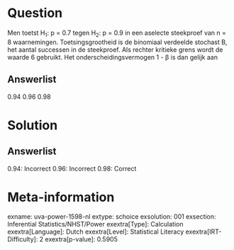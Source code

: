 Question
========

Men toetst H~1~: p = 0.7 tegen H~2~: p = 0.9 in een aselecte steekproef
van n = 8 waarnemingen. Toetsingsgrootheid is de binomiaal verdeelde
stochast B, het aantal successen in de steekproef. Als rechter kritieke
grens wordt de waarde 6 gebruikt. Het onderscheidingsvermogen 1 - β is
dan gelijk aan

Answerlist
----------

0.94
0.96
0.98

Solution
========

Answerlist
----------

0.94: Incorrect
0.96: Incorrect
0.98: Correct

Meta-information
================
exname: uva-power-1598-nl
extype: schoice
exsolution: 001
exsection: Inferential Statistics/NHST/Power
exextra[Type]: Calculation
exextra[Language]: Dutch
exextra[Level]: Statistical Literacy
exextra[IRT-Difficulty]: 2
exextra[p-value]: 0.5905
